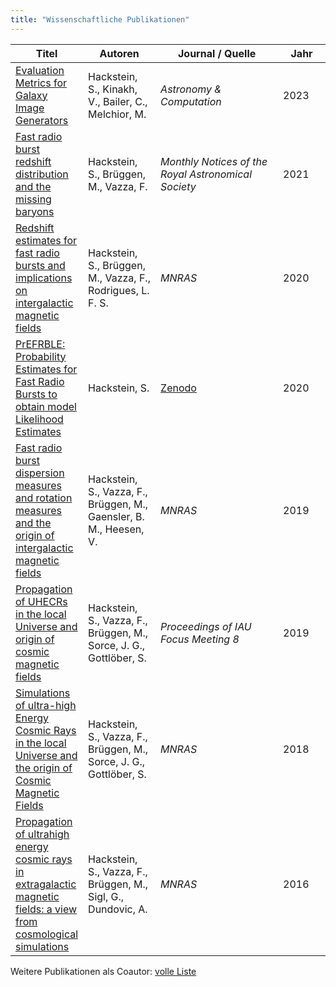 ```yaml
---
title: "Wissenschaftliche Publikationen"
---
```


| Titel | Autoren | Journal / Quelle | Jahr |
|------|---------|----------------|------|
| [Evaluation Metrics for Galaxy Image Generators](https://reader.elsevier.com/reader/sd/pii/S2213133722000993?token=A106C7053945363C27B60407951C56001D87B667747EE564945FDC8A1789EFEF009093D32F69D29CAD21FC4DD7E9516B&originRegion=eu-west-1&originCreation=20230127114549) | Hackstein, S., Kinakh, V., Bailer, C., Melchior, M. | *Astronomy & Computation* | 2023 |
| [Fast radio burst redshift distribution and the missing baryons](https://arxiv.org/pdf/2101.03569.pdf) | Hackstein, S., Brüggen, M., Vazza, F. | *Monthly Notices of the Royal Astronomical Society* | 2021 |
| [Redshift estimates for fast radio bursts and implications on intergalactic magnetic fields](https://arxiv.org/pdf/2008.10536.pdf) | Hackstein, S., Brüggen, M., Vazza, F., Rodrigues, L. F. S. | *MNRAS* | 2020 |
| [PrEFRBLE: Probability Estimates for Fast Radio Bursts to obtain model Likelihood Estimates](https://zenodo.org/record/3862636#.X3GpQ3VfhH4) | Hackstein, S. | [Zenodo](https://zenodo.org/records/3862636) | 2020 |
| [Fast radio burst dispersion measures and rotation measures and the origin of intergalactic magnetic fields](https://arxiv.org/pdf/1907.09650.pdf) | Hackstein, S., Vazza, F., Brüggen, M., Gaensler, B. M., Heesen, V. | *MNRAS* | 2019 |
| [Propagation of UHECRs in the local Universe and origin of cosmic magnetic fields](https://arxiv.org/pdf/1902.04408.pdf) | Hackstein, S., Vazza, F., Brüggen, M., Sorce, J. G., Gottlöber, S. | *Proceedings of IAU Focus Meeting 8* | 2019 |
| [Simulations of ultra-high Energy Cosmic Rays in the local Universe and the origin of Cosmic Magnetic Fields](https://arxiv.org/pdf/1710.01353.pdf) | Hackstein, S., Vazza, F., Brüggen, M., Sorce, J. G., Gottlöber, S. | *MNRAS* | 2018 |
| [Propagation of ultrahigh energy cosmic rays in extragalactic magnetic fields: a view from cosmological simulations](https://watermark.silverchair.com/stw1903.pdf?token=AQECAHi208BE49Ooan9kkhW_Ercy7Dm3ZL_9Cf3qfKAc485ysgAAAqgwggKkBgkqhkiG9w0BBwagggKVMIICkQIBADCCAooGCSqGSIb3DQEHATAeBglghkgBZQMEAS4wEQQMdGjk94HKrGt2F0phAgEQgIICW8WTlqg8Ss5sKATybwKcB4yFnjz6n9aEzMZ9BdSBdnjbDFJ4ubJa3vdHrv8VM62H0KZ-b67gEi_O6uFnvFBaptwlF4mT_2a6fh6XB42tVg-HxmKPxxOmXCwbXtvNNpWaDXLBG1dQGHb4uSjPK4NKH2k012RqM78CVWYPN5nkSvLom_-blJgin2AM4vaZ17JQFtA1i71DjYVPgvImNRsUQVbkY9QX9ofIExOBN97oMHttq6eCrC2fiT7jfO1MjvSEQ2w9nINh2sZppUGSaZTh9qH0AoyWBkIU-GlEVe1D4i3nUKdF9BJMbAWZ0XjIEVDC9PGtWp3LcXZPnrcb7AzstD4DcgPVEFi38B3kyWnIHLiJkPV6ezSBebFt-unZ_QDMJWs5333iMWnO0u2jaca_bAAsDiihmdATFy_Nbob9Vh-mV5W9a5-RP0TpiXL2oPSeca8opxFfTmnh6E-1MFww663MNNWibe9XbowtyhYipQ8xeiuJHBD79XAma2Vp_5gsrND49_OUMsV1JqRWEkaQaLotnqpgH3i8ePidUA5ZxZhRw7EV1LzDvuoYSl6jCP1qfS3waNrNoCCLY6R-6cohoArriF1av2S9lsn9XbATEhzVdRpZBgYvGSCQStpXsKhPc2jYdMXWNUvdePbdt-Yb1F_UsuF1PAvUxZwj_-GsXIc_xvO14aqqrDGKrl891roYF1wppYhRj5DtX85tLu8ta2c8KmWya5WacoQ0cgzvFlULwVcJFcKfq9DQ1zEekpno92UYkeR0uIgdxpSQNm5LwnMSi5gGf09BAYtY3w) | Hackstein, S., Vazza, F., Brüggen, M., Sigl, G., Dundovic, A. | *MNRAS* | 2016 |

Weitere Publikationen als Coautor: [volle Liste](https://scholar.google.com/citations?hl=en&user=9EfAqvwAAAAJ&view_op=list_works&gmla=AJsN-F56OCPsavsMCBVIm7O234YskrKzUS_RMdVJHXJrvWT5JWlpiFnXn_kWn8UvSan6P8QHOzq3MlQ7pQ3_pvrnzeoxv9n4dEeRqIpybRB3dYQBrNYtNL8)
